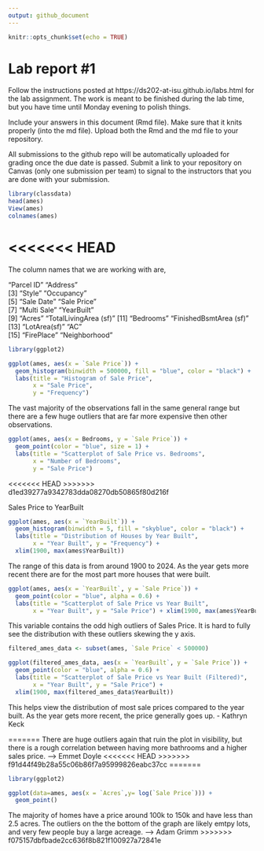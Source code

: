 ```yaml
---
output: github_document
---
```


<!-- README.md is generated from README.Rmd. Please edit the README.Rmd file -->


```r
knitr::opts_chunk$set(echo = TRUE)
```

# Lab report #1

Follow the instructions posted at https://ds202-at-isu.github.io/labs.html for the lab assignment. The work is meant to be finished during the lab time, but you have time until Monday evening to polish things.

Include your answers in this document (Rmd file). Make sure that it knits properly (into the md file). Upload both the Rmd and the md file to your repository.  

All submissions to the github repo will be automatically uploaded for grading once the due date is passed.
Submit a link to your repository on Canvas (only one submission per team) to signal to the instructors that you are done with your submission.

```r
library(classdata)
head(ames)
View(ames)
colnames(ames)
```

<<<<<<< HEAD
=======
The column names that we are working with are, 

"Parcel ID"             "Address"              
 [3] "Style"                 "Occupancy"            
 [5] "Sale Date"             "Sale Price"           
 [7] "Multi Sale"            "YearBuilt"            
 [9] "Acres"                 "TotalLivingArea (sf)" 
[11] "Bedrooms"              "FinishedBsmtArea (sf)"
[13] "LotArea(sf)"           "AC"                   
[15] "FirePlace"             "Neighborhood"


```r
library(ggplot2)

ggplot(ames, aes(x = `Sale Price`)) +
  geom_histogram(binwidth = 500000, fill = "blue", color = "black") +
  labs(title = "Histogram of Sale Price",
       x = "Sale Price",
       y = "Frequency")
```

The vast majority of the observations fall in the same general range but there are a few huge outliers that are far more expensive then other observations. 

```r
ggplot(ames, aes(x = Bedrooms, y = `Sale Price`)) +
  geom_point(color = "blue", size = 1) +
  labs(title = "Scatterplot of Sale Price vs. Bedrooms",
       x = "Number of Bedrooms",
       y = "Sale Price")
```

<<<<<<< HEAD
>>>>>>> d1ed39277a9342783dda08270db50865f80d216f

Sales Price to YearBuilt


```r
ggplot(ames, aes(x = `YearBuilt`)) +
  geom_histogram(binwidth = 5, fill = "skyblue", color = "black") +
  labs(title = "Distribution of Houses by Year Built",
       x = "Year Built", y = "Frequency") +
  xlim(1900, max(ames$YearBuilt))
```

The range of this data is from around 1900 to 2024. As the year gets more recent there are for the most part more houses that were built.


```r
ggplot(ames, aes(x = `YearBuilt`, y = `Sale Price`)) +
  geom_point(color = "blue", alpha = 0.6) +  
  labs(title = "Scatterplot of Sale Price vs Year Built",
       x = "Year Built", y = "Sale Price") + xlim(1900, max(ames$YearBuilt))
```
       
This variable contains the odd high outliers of Sales Price. It is hard to fully see the distribution with these outliers skewing the y axis.


```r
filtered_ames_data <- subset(ames, `Sale Price` < 500000)

ggplot(filtered_ames_data, aes(x = `YearBuilt`, y = `Sale Price`)) +
  geom_point(color = "blue", alpha = 0.6) +
  labs(title = "Scatterplot of Sale Price vs Year Built (Filtered)",
       x = "Year Built", y = "Sale Price") +
  xlim(1900, max(filtered_ames_data$YearBuilt))
```
  

This helps view the distribution of most sale prices compared to the year built. As the year gets more recent, the price generally goes up. - Kathryn Keck
  
=======
There are huge outliers again that ruin the plot in visibility, but there is a rough correlation between having more bathrooms and a higher sales price. --> Emmet Doyle
<<<<<<< HEAD
>>>>>>> f91d44f49b28a55c06b86f7a95999826eabc37cc
=======

```r
library(ggplot2)

ggplot(data=ames, aes(x = `Acres`,y= log(`Sale Price`))) +
  geom_point()
```

The majority of homes have a price around 100k to 150k and have less than 2.5 acres. The outliers on the the bottom of the graph are likely emtpy lots, and very few people buy a large acreage. --> Adam Grimm
>>>>>>> f075157dbfbade2cc636f8b821f100927a72841e

